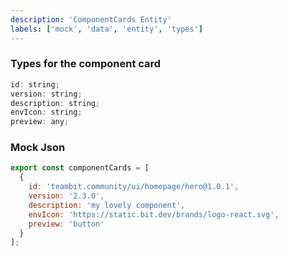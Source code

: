 ```yaml
---
description: 'ComponentCards Entity'
labels: ['mock', 'data', 'entity', 'types']
---
```



### Types for the component card

```js
id: string;
version: string;
description: string;
envIcon: string;
preview: any;
```

### Mock Json

```js
export const componentCards = [
  {
    id: 'teambit.community/ui/homepage/hero@1.0.1',
    version: '2.3.0',
    description: 'my lovely component',
    envIcon: 'https://static.bit.dev/brands/logo-react.svg',
    preview: 'button'
  }
];
```

